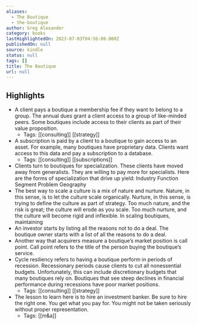 ```yaml
---
aliases:
  - The Boutique
  - the-boutique
author: Greg Alexander
category: books
lastHighlightedOn: 2023-07-03T04:56:00.000Z
publishedOn: null
source: kindle
status: null
tags: []
title: The Boutique
url: null
---
```

## Highlights

- A client pays a boutique a membership fee if they want to belong to a group. The annual dues grant a client access to a group of like-minded peers. Some boutiques include access to their clients as part of their value proposition.
    - Tags: [[consulting]] [[strategy]]
- A subscription is paid by a client to a boutique to gain access to an asset. For example, many boutiques have proprietary data. Clients want access to this data and pay a subscription to a database.
    - Tags: [[consulting]] [[subscriptions]]
- Clients turn to boutiques for specialization. These clients have moved away from generalists. They are willing to pay more for specialists. Here are the forms of specialization that drive up yield: Industry Function Segment Problem Geography
- The best way to scale a culture is a mix of nature and nurture. Nature, in this sense, is to let the culture scale organically. Nurture, in this sense, is trying to define the culture as part of strategy. Too much nature, and the risk is great; the culture will erode as you scale. Too much nurture, and the culture will become rigid and inflexible. In scaling boutiques, maintaining
- An investor starts by listing all the reasons not to do a deal. The boutique owner starts with a list of all the reasons to do a deal.
- Another way that acquirers measure a boutique’s market position is call point. Call point refers to the title of the person buying the boutique’s service.
- Cycle resiliency refers to having a boutique perform in periods of recession. Recessionary periods cause clients to cut all nonessential budgets. Unfortunately, this can include discretionary budgets that many boutiques rely on. Boutiques that see steep declines in financial performance during recessions have poor market positions.
    - Tags: [[consulting]] [[strategy]]
- The lesson to learn here is to hire an investment banker. Be sure to hire the right one. You get what you pay for. You might not be taken seriously without proper representation.
    - Tags: [[m&a]]
